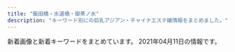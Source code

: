 ```yaml
---
title: "飯田橋・水道橋・御茶ノ水"
description: "キーワード別にの巨乳アジアン・チャイナエステ嬢情報をまとめました。"
---
```


新着画像と新着キーワードをまとめています。
2021年04月11日の情報です。

<DmmAffiliateIns />
<KeywordTable
  shops={
    [
    {
        "img_links": [
            "https://raku-relax.tokyo/wp-content/themes/este/img/tel02.png",
            "https://raku-relax.tokyo/wp-content/uploads/2018/12/4567rakura.jpg",
            "https://raku-relax.tokyo/wp-content/uploads/2020/04/1234sertdyf.jpg",
            "https://raku-relax.tokyo/wp-content/themes/este/img/4.jpg",
            "https://raku-relax.tokyo/wp-content/themes/este/img/top-img02.png",
            "https://raku-relax.tokyo/wp-content/themes/este/img/1.jpg",
            "https://raku-relax.tokyo/wp-content/themes/este/img/2.jpg",
            "https://raku-relax.tokyo/wp-content/themes/este/img/3.jpg",
            "https://raku-relax.tokyo/wp-content/uploads/2020/10/ertyurakura.jpg",
            "https://raku-relax.tokyo/wp-content/themes/este/img/top-img01.png",
            "https://raku-relax.tokyo/wp-content/themes/este/img/tel.png",
            "https://raku-relax.tokyo/wp-content/themes/este/img/tel_header.png",
            "https://raku-relax.tokyo/wp-content/themes/este/img/tel_footer.png",
            "https://raku-relax.tokyo/wp-content/uploads/2020/11/oiuarakura.jpg",
            "https://raku-relax.tokyo/wp-content/themes/este/img/top-img04.png",
            "https://raku-relax.tokyo/wp-content/uploads/2020/10/28917rakura.jpg",
            "https://raku-relax.tokyo/wp-content/uploads/2021/01/1211rakura.jpg",
            "https://raku-relax.tokyo/wp-content/uploads/2020/11/9897621rakura.jpg",
            "https://raku-relax.tokyo/wp-content/uploads/2020/04/siuaytfsa.jpg",
            "https://raku-relax.tokyo/wp-content/uploads/2020/01/y45a121.jpg",
            "https://raku-relax.tokyo/wp-content/uploads/2021/04/98976890rakura.jpg",
            "https://raku-relax.tokyo/wp-content/themes/este/img/top-img05.png",
            "https://raku-relax.tokyo/wp-content/uploads/2020/01/897sarakura.jpg",
            "https://raku-relax.tokyo/wp-content/themes/este/img/tel03.png",
            "https://raku-relax.tokyo/wp-content/themes/este/img/top-img03.png",
            "https://raku-relax.tokyo/wp-content/uploads/2018/12/satfuygihoj.jpg"
        ],
        "keywords": {
            "E": 6,
            "C": 19,
            "D": 15
        },
        "name": "\u697d\u697d",
        "url": "https://raku-relax.tokyo/",
        "station": "\u725b\u8fbc\u795e\u697d\u5742\u99c5A2\u51fa\u53e3"
    },
    {
        "keywords": {},
        "station": "\u795e\u4fdd\u753a\u99c5A5\u51fa\u53e3",
        "img_links": [
            "http://jinbocho.xyz/images/a5.jpg",
            "http://jinbocho.xyz/images/top2.jpg",
            "http://jinbocho.xyz/images/top1.jpg",
            "http://jinbocho.xyz/images/r2.jpg",
            "http://jinbocho.xyz/images/yuk.jpg",
            "http://jinbocho.xyz/images/face.png",
            "http://jinbocho.xyz/images/yuki.jpg",
            "http://jinbocho.xyz/images/new-tit3.png",
            "http://jinbocho.xyz/images/zi.png",
            "http://jinbocho.xyz/images/g0.jpg",
            "http://jinbocho.xyz/images/s_staff.png",
            "http://jinbocho.xyz/images/gr.jpg",
            "http://jinbocho.xyz/images/g10.jpg",
            "http://jinbocho.xyz/images/mobile.png",
            "http://jinbocho.xyz/images/gb01.png",
            "http://jinbocho.xyz/images/r5.jpg",
            "http://jinbocho.xyz/images/mika.jpg",
            "http://jinbocho.xyz/images/a2.jpg",
            "http://jinbocho.xyz/images/g2.jpg",
            "http://jinbocho.xyz/images/g7.jpg",
            "http://jinbocho.xyz/images/r4.jpg",
            "http://jinbocho.xyz/images/a4.jpg",
            "http://jinbocho.xyz/images/a3.jpg",
            "http://jinbocho.xyz/images/left3.png",
            "http://jinbocho.xyz/images/a1.jpg",
            "http://jinbocho.xyz/images/r6.jpg",
            "http://jinbocho.xyz/images/new-tit.png",
            "http://jinbocho.xyz/images/haru.jpg",
            "http://jinbocho.xyz/images/g9.jpg",
            "http://jinbocho.xyz/images/g1.jpg",
            "http://jinbocho.xyz/images/r1.jpg",
            "http://jinbocho.xyz/images/r3.jpg",
            "http://jinbocho.xyz/images/miki.jpg",
            "http://jinbocho.xyz/images/g8.jpg"
        ],
        "url": "http://jinbocho.xyz/",
        "name": "\u306f\u306a\u3073"
    },
    {
        "keywords": {
            "C": 17
        },
        "name": "Lime",
        "img_links": [
            "http://sln-relax.com/img/att.jpg",
            "http://sln-relax.com/img/ttl_mobile.jpg",
            "http://sln-relax.com/i/files/girl01.jpg",
            "http://sln-relax.com/scdl/staff/10011.jpg",
            "http://sln-relax.com/scdl/staff/10021.jpg",
            "http://sln-relax.com/pic/topimg3.jpg",
            "http://sln-relax.com/pic/topimg2.jpg",
            "http://sln-relax.com/scdl/staff/10041.jpg",
            "http://sln-relax.com/i/files/homeimg.jpg",
            "http://sln-relax.com/scdl/staff/10081.jpg",
            "http://sln-relax.com/i/files/girl02.jpg",
            "http://sln-relax.com/scdl/staff/10031.jpg",
            "http://sln-relax.com/scdl/staff/10071.jpg",
            "http://sln-relax.com/pic/head.png",
            "http://sln-relax.com/img/ttl_concept.jpg",
            "http://sln-relax.com/scdl/staff/10051.jpg",
            "http://sln-relax.com/img/ttl_staff.png",
            "http://sln-relax.com/img/ttl_rec.jpg",
            "http://sln-relax.com/scdl/staff/10061.jpg",
            "http://sln-relax.com/pic/topimg1.jpg",
            "http://sln-relax.com/img/ttl_tnew.jpg"
        ],
        "station": "JR\u6c34\u9053\u6a4b\u99c5\u897f\u53e3",
        "url": "http://sln-relax.com/"
    },
    {
        "keywords": {},
        "img_links": [
            "https://suidobashi-mensesthe.com/staff/4.jpg",
            "https://suidobashi-mensesthe.com/images/header3.png",
            "https://suidobashi-mensesthe.com/staff/midori-l3.jpg",
            "https://suidobashi-mensesthe.com/room/5-s.jpg",
            "https://suidobashi-mensesthe.com/room/6-l.jpg",
            "https://suidobashi-mensesthe.com/room/4-l.jpg",
            "https://suidobashi-mensesthe.com/room/3-s.jpg",
            "https://suidobashi-mensesthe.com/images/main-sp.jpg",
            "https://suidobashi-mensesthe.com/room/esthe2.jpg",
            "https://suidobashi-mensesthe.com/images/footer-l.png",
            "https://suidobashi-mensesthe.com/staff/yui-l3.jpg",
            "https://suidobashi-mensesthe.com/staff/2.jpg",
            "https://suidobashi-mensesthe.com/staff/1.jpg",
            "https://suidobashi-mensesthe.com/room/1-s.jpg",
            "https://suidobashi-mensesthe.com/staff/yui-l1.jpg",
            "https://suidobashi-mensesthe.com/button/staff.png",
            "https://suidobashi-mensesthe.com/room/6-s.jpg",
            "https://suidobashi-mensesthe.com/staff/yui-s2.jpg",
            "https://suidobashi-mensesthe.com/images/covit19.jpg",
            "https://suidobashi-mensesthe.com/staff/6.jpg",
            "https://suidobashi-mensesthe.com/icon/google_plus.png",
            "https://suidobashi-mensesthe.com/images/footer-r.png",
            "https://suidobashi-mensesthe.com/room/5-l.jpg",
            "https://suidobashi-mensesthe.com/images/main1.jpg",
            "https://suidobashi-mensesthe.com/room/4-s.jpg",
            "https://suidobashi-mensesthe.com/room/3-l.jpg",
            "https://suidobashi-mensesthe.com/room/2-s.jpg",
            "https://suidobashi-mensesthe.com/room/2-l.jpg",
            "https://suidobashi-mensesthe.com/icon/facebook.png",
            "https://suidobashi-mensesthe.com/staff/midori-l1.jpg",
            "https://suidobashi-mensesthe.com/button/home.png",
            "https://suidobashi-mensesthe.com/staff/yui-s3.jpg",
            "https://suidobashi-mensesthe.com/room/esthe1.jpg",
            "https://suidobashi-mensesthe.com/images/flower.png",
            "https://suidobashi-mensesthe.com/icon/twitter.png",
            "https://suidobashi-mensesthe.com/icon/line.png",
            "https://suidobashi-mensesthe.com/images/prin-video2.jpg",
            "https://suidobashi-mensesthe.com/staff/5.jpg",
            "https://suidobashi-mensesthe.com/staff/midori-s1.jpg",
            "https://suidobashi-mensesthe.com/staff/midori-s2.jpg",
            "https://suidobashi-mensesthe.com/images/clear.png",
            "https://suidobashi-mensesthe.com/button/blog.png",
            "https://suidobashi-mensesthe.com/staff/3.jpg",
            "https://suidobashi-mensesthe.com/staff/yui-s1.jpg",
            "https://suidobashi-mensesthe.com/room/1-l.jpg",
            "https://suidobashi-mensesthe.com/staff/0.jpg",
            "https://suidobashi-mensesthe.com/staff/midori-l2.jpg",
            "https://suidobashi-mensesthe.com/staff/yui-l2.jpg",
            "https://suidobashi-mensesthe.com/staff/midori-s3.jpg",
            "https://suidobashi-mensesthe.com/images/qrcode.png",
            "https://suidobashi-mensesthe.com/room/esthe3.jpg"
        ],
        "url": "https://suidobashi-mensesthe.com/",
        "name": "\u30d7\u30ea\u30f3",
        "station": "JR\u6c34\u9053\u6a4b\u99c5\u897f\u53e3"
    },
    {
        "keywords": {
            "C": 20,
            "84": 7,
            "87": 7,
            "D": 35,
            "86": 7,
            "85": 21
        },
        "name": "\u60a0 \u3086\u3046",
        "url": "http://yu.xyz.mn/",
        "img_links": [
            "http://yu.xyz.mn/images/ac5.jpg",
            "http://yu.xyz.mn/images/top.jpg",
            "http://yu.xyz.mn/photos/sites/91/2021/01/2021012205451889.jpg",
            "http://yu.xyz.mn/images/room4.jpg",
            "http://yu.xyz.mn/photos/sites/91/2019/12/2019122702252767.jpg",
            "http://yu.xyz.mn/images/ac1.jpg",
            "http://yu.xyz.mn/images/ac6.jpg",
            "http://yu.xyz.mn/photos/sites/91/2020/02/2020022305370017.jpg",
            "http://yu.xyz.mn/images/ac2.jpg",
            "http://yu.xyz.mn/photos/sites/91/2019/12/2019122901424384.jpg",
            "http://yu.xyz.mn/images/s_staff.jpg",
            "http://yu.xyz.mn/images/room2.jpg",
            "http://yu.xyz.mn/images/s_shedule.jpg",
            "http://yu.xyz.mn/images/room3.jpg",
            "http://yu.xyz.mn/images/room1.jpg",
            "http://yu.xyz.mn/images/mobile.jpg",
            "http://yu.xyz.mn/photos/sites/91/2019/12/2019122702252691.jpg",
            "http://yu.xyz.mn/images/s_news.jpg",
            "http://yu.xyz.mn/images/ac3.jpg",
            "http://yu.xyz.mn/images/ac4.jpg",
            "http://yu.xyz.mn/photos/sites/91/2020/04/2020040807282190.jpg"
        ],
        "station": "JR\u6c34\u9053\u6a4b\u99c5\u897f\u53e3"
    },
    {
        "name": "\u30ad\u30e9\u30e9",
        "station": "\u795e\u4fdd\u753a\u99c5A1\u51fa\u53e3",
        "url": "https://kira.uouono.com/",
        "keywords": {},
        "img_links": []
    },
    {
        "url": "https://izumi-esthe.tokyo/",
        "station": "\u5c0f\u5ddd\u753a\u99c5B5\u51fa\u53e3",
        "name": "\u7652\u3057\u306e\u6cc9",
        "keywords": {},
        "img_links": []
    },
    {
        "keywords": {
            "C": 12,
            "85": 3,
            "86": 2,
            "D": 4
        },
        "img_links": [
            "http://yiluioszn.xyz/templets/default/style/images/girl-z2.jpg",
            "http://yiluioszn.xyz/templets/default/style/images/top.png",
            "http://yiluioszn.xyz/templets/default/style/images/s_service.png",
            "http://yiluioszn.xyz/templets/default/style/images/s_staff.png",
            "http://yiluioszn.xyz/templets/default/style/images/s_news.png",
            "http://yiluioszn.xyz/templets/default/style/images/room3.jpg",
            "http://yiluioszn.xyz/templets/default/style/images/room1.jpg",
            "http://yiluioszn.xyz/templets/default/style/images/room2.jpg",
            "http://yiluioszn.xyz/templets/default/style/images/s_pick.png",
            "http://yiluioszn.xyz/uploads/210310/1-2103101A442A7.jpg",
            "http://yiluioszn.xyz/templets/default/style/images/girl-z1.jpg",
            "http://yiluioszn.xyz/uploads/210310/1-2103101A92K03.jpg",
            "http://yiluioszn.xyz/uploads/210310/1-2103101A3543R.jpg",
            "http://yiluioszn.xyz/uploads/210303/1-210303160206320.jpg",
            "http://yiluioszn.xyz/templets/default/style/images/room4.jpg",
            "http://yiluioszn.xyz/uploads/210310/1-2103101A42J48.jpg",
            "http://yiluioszn.xyz/uploads/210325/1-2103251PU0136.jpg"
        ],
        "station": "JR\u6c34\u9053\u6a4b\u99c5\u6771\u53e3",
        "url": "http://yiluioszn.xyz/",
        "name": "\u307f\u3055\u304d"
    },
    {
        "img_links": [],
        "name": "\u30d3\u30fc\u30ca\u30b9",
        "url": "http://venus.tyo.cm/",
        "station": "JR\u6c34\u9053\u6a4b\u99c5\u6771\u53e3",
        "keywords": {}
    },
    {
        "keywords": {},
        "name": "\u30a2\u30ed\u30de\u30e9\u30c3\u30ad\u30fc",
        "img_links": [
            "https://i2.wp.com/aromalucky.xyz/wp-content/uploads/2019/04/14.jpg",
            "https://i2.wp.com/aromalucky.xyz/wp-content/uploads/2017/12/03-1.jpg",
            "https://i2.wp.com/aromalucky.xyz/wp-content/uploads/2017/12/02.jpg",
            "https://i2.wp.com/aromalucky.xyz/wp-content/uploads/2019/04/12.jpg",
            "https://i1.wp.com/aromalucky.xyz/wp-content/uploads/2017/12/04-1.jpg",
            "http://aromalucky.xyz/wp-content/uploads/2019/05/01_02.png",
            "https://i0.wp.com/aromalucky.xyz/wp-content/uploads/2019/05/15.jpg",
            "https://i2.wp.com/aromalucky.xyz/wp-content/uploads/2020/09/21.jpg",
            "https://i0.wp.com/aromalucky.xyz/wp-content/uploads/2017/12/05-1.jpg",
            "https://i1.wp.com/aromalucky.xyz/wp-content/uploads/2019/10/20.jpg",
            "https://i2.wp.com/aromalucky.xyz/wp-content/uploads/2017/12/08.jpg",
            "https://i0.wp.com/aromalucky.xyz/wp-content/uploads/2019/05/02.png",
            "https://i2.wp.com/aromalucky.xyz/wp-content/uploads/2019/05/03.png",
            "https://i1.wp.com/aromalucky.xyz/wp-content/uploads/2019/05/16.jpg",
            "https://i0.wp.com/aromalucky.xyz/wp-content/uploads/2019/04/13.jpg"
        ],
        "station": "\u5c0f\u5ddd\u753a\u99c5B4",
        "url": "http://aromalucky.xyz/"
    },
    {
        "station": "\u795e\u4fdd\u753a\u99c5A7\u51fa\u53e3",
        "keywords": {
            "C": 7
        },
        "name": "\u30e9\u30d4\u30b9",
        "img_links": [
            "http://rapisu.tokyo/images/g0.jpg",
            "http://rapisu.tokyo/images/flash1.jpg",
            "http://rapisu.tokyo/images/meihui.jpg",
            "http://rapisu.tokyo/images/flash.jpg",
            "http://rapisu.tokyo/images/end.png",
            "http://rapisu.tokyo/images/r2.jpg",
            "http://rapisu.tokyo/images/r3.jpg",
            "http://rapisu.tokyo/images/tiao.png",
            "http://rapisu.tokyo/images/r1.jpg",
            "http://rapisu.tokyo/images/top.png",
            "http://rapisu.tokyo/images/mika.jpg",
            "http://rapisu.tokyo/images/zi_staff.png",
            "http://rapisu.tokyo/images/mobile.png"
        ],
        "url": "http://rapisu.tokyo/"
    }
]
}
/>
<DmmAffiliateScript />
